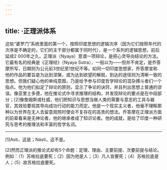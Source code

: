 ```yaml
---
---
---
```

title: ·正理派体系
---




这些“婆罗门”系统里面的第一个，按照印度思想的逻辑次序（因为它们按照年代的次序是不确定的，它们的主干部分都属于同时代），是一个系列的逻辑思想，前后延续2 000年之久。正理派（Nyaya）意谓一项辩论，是把心灵导向结论的方法。它最有名的经典是《正理经》（Nyaya Sutra），一般以为——但并不肯定，是乔答摩所写，日期则为公元前3世纪至1世纪不等。如同一切印度思想家，乔答摩宣称他的作品的要旨是为达到涅槃，或为达到欲望的解脱，到达的途径则为清晰一致的思想。但我们疑心他的单纯意图，乃是给予参与印度哲学辩论的混杂搏斗者们一个指点。他为他们拟定了辩论的原则，显示了争论的诀窍，并且列出思想上普通的谬误。像亚里士多德，他在推论式中寻求推理的结构，并发现辩论的要点是在中段部分；[2]像詹姆斯或杜威，他们把知识与思想当做人类的需要与意志的工具与器官，其效验要视其导向成功行动的能力而定。他是一个现实主义者，他毫不理睬那种以为世界在无人去留意观照时便会不复存在的高贵的想法。乔答摩在正理派方面的前辈看来是无神论者，他的继承者成了知识论者。他的成就，是给了印度一种研究与思考的推理法和丰富的哲学名词。



* * *



[1]Asti，这是；Násti，这不是。

[2]然而正理派的推论式却有5个命题：定理、理由、主要前提、次要前提与结论。例如：（1）苏格拉底要死；（2）因为他是人；（3）凡人皆要死；（4）苏格拉底是人；（5）故苏格拉底要死。